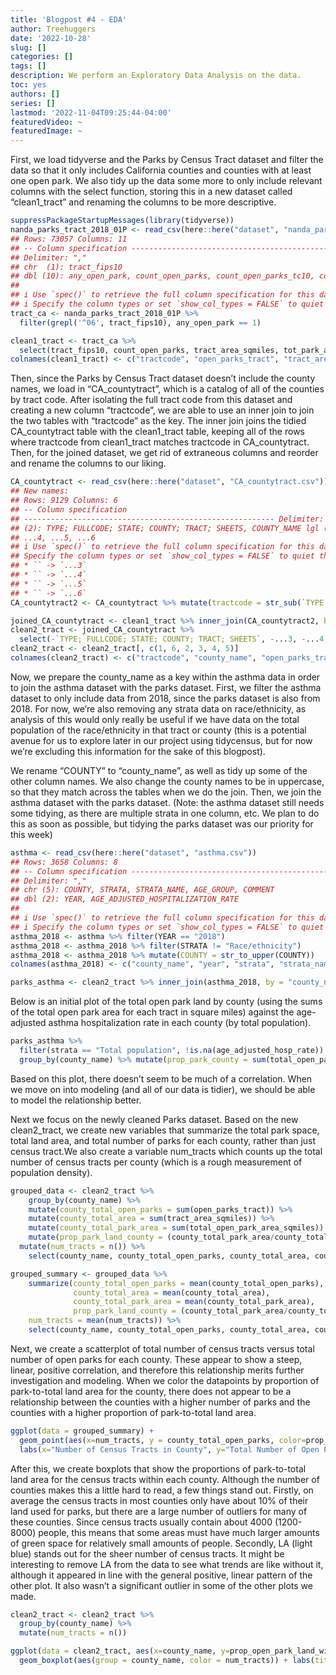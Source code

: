 ```yaml
---
title: 'Blogpost #4 - EDA'
author: Treehuggers
date: '2022-10-28'
slug: []
categories: []
tags: []
description: We perform an Exploratory Data Analysis on the data.
toc: yes
authors: []
series: []
lastmod: '2022-11-04T09:25:44-04:00'
featuredVideo: ~
featuredImage: ~
---
```


First, we load tidyverse and the Parks by Census Tract dataset and filter the data so that it only includes California counties and counties with at least one open park. We also tidy up the data some more to only include relevant columns with the select function, storing this in a new dataset called “clean1_tract” and renaming the columns to be more descriptive.

```r
suppressPackageStartupMessages(library(tidyverse))
nanda_parks_tract_2018_01P <- read_csv(here::here("dataset", "nanda_parks_tract_2018_01P.csv"))
## Rows: 73057 Columns: 11
## -- Column specification --------------------------------------------------------
## Delimiter: ","
## chr  (1): tract_fips10
## dbl (10): any_open_park, count_open_parks, count_open_parks_tc10, count_open...
## 
## i Use `spec()` to retrieve the full column specification for this data.
## i Specify the column types or set `show_col_types = FALSE` to quiet this message.
tract_ca <- nanda_parks_tract_2018_01P %>% 
  filter(grepl('^06', tract_fips10), any_open_park == 1)

clean1_tract <- tract_ca %>% 
  select(tract_fips10, count_open_parks, tract_area_sqmiles, tot_park_area_sqmiles, prop_park_area_tract)
colnames(clean1_tract) <- c("tractcode", "open_parks_tract", "tract_area_sqmiles", "total_open_park_area_sqmiles", "prop_open_park_land_within_tract") 
```
Then, since the Parks by Census Tract dataset doesn’t include the county names, we load in “CA_countytract”, which is a catalog of all of the counties by tract code. After isolating the full tract code from this dataset and creating a new column “tractcode”, we are able to use an inner join to join the two tables with “tractcode” as the key. The inner join joins the tidied CA_countytract table with the clean1_tract table, keeping all of the rows where tractcode from clean1_tract matches tractcode in CA_countytract. Then, for the joined dataset, we get rid of extraneous columns and reorder and rename the columns to our liking.

``` r
CA_countytract <- read_csv(here::here("dataset", "CA_countytract.csv"))
## New names:
## Rows: 9129 Columns: 6
## -- Column specification
## -------------------------------------------------------- Delimiter: "," chr
## (2): TYPE; FULLCODE; STATE; COUNTY; TRACT; SHEETS, COUNTY_NAME lgl (4): ...3,
## ...4, ...5, ...6
## i Use `spec()` to retrieve the full column specification for this data. i
## Specify the column types or set `show_col_types = FALSE` to quiet this message.
## * `` -> `...3`
## * `` -> `...4`
## * `` -> `...5`
## * `` -> `...6`
CA_countytract2 <- CA_countytract %>% mutate(tractcode = str_sub(`TYPE; FULLCODE; STATE; COUNTY; TRACT; SHEETS`, 7, 17))

joined_CA_countytract <- clean1_tract %>% inner_join(CA_countytract2, by = "tractcode")
clean2_tract <- joined_CA_countytract %>% 
  select(-`TYPE; FULLCODE; STATE; COUNTY; TRACT; SHEETS`, -...3, -...4, -...5, -...6)
clean2_tract <- clean2_tract[, c(1, 6, 2, 3, 4, 5)]
colnames(clean2_tract) <- c("tractcode", "county_name", "open_parks_tract", "tract_area_sqmiles", "total_open_park_area_sqmiles", "prop_open_park_land_within_tract")
```

Now, we prepare the county_name as a key within the asthma data in order to join the asthma dataset with the parks dataset. First, we filter the asthma dataset to only include data from 2018, since the parks dataset is also from 2018. For now, we’re also removing any strata data on race/ethnicity, as analysis of this would only really be useful if we have data on the total population of the race/ethnicity in that tract or county (this is a potential avenue for us to explore later in our project using tidycensus, but for now we’re excluding this information for the sake of this blogpost).

We rename “COUNTY” to “county_name”, as well as tidy up some of the other column names. We also change the county names to be in uppercase, so that they match across the tables when we do the join. Then, we join the asthma dataset with the parks dataset. (Note: the asthma dataset still needs some tidying, as there are multiple strata in one column, etc. We plan to do this as soon as possible, but tidying the parks dataset was our priority for this week)

``` r
asthma <- read_csv(here::here("dataset", "asthma.csv"))
## Rows: 3658 Columns: 8
## -- Column specification --------------------------------------------------------
## Delimiter: ","
## chr (5): COUNTY, STRATA, STRATA_NAME, AGE_GROUP, COMMENT
## dbl (2): YEAR, AGE_ADJUSTED_HOSPITALIZATION_RATE
## 
## i Use `spec()` to retrieve the full column specification for this data.
## i Specify the column types or set `show_col_types = FALSE` to quiet this message.
asthma_2018 <- asthma %>% filter(YEAR == "2018")
asthma_2018 <- asthma_2018 %>% filter(STRATA != "Race/ethnicity")
asthma_2018 <- asthma_2018 %>% mutate(COUNTY = str_to_upper(COUNTY))
colnames(asthma_2018) <- c("county_name", "year", "strata", "strata_name", "age_group", "hospitalizations", "age_adjusted_hosp_rate", "comment")

parks_asthma <- clean2_tract %>% inner_join(asthma_2018, by = "county_name")
```

Below is an initial plot of the total open park land by county (using the sums of the total open park area for each tract in square miles) against the age-adjusted asthma hospitalization rate in each county (by total population).

``` r
parks_asthma %>% 
  filter(strata == "Total population", !is.na(age_adjusted_hosp_rate)) %>%
  group_by(county_name) %>% mutate(prop_park_county = sum(total_open_park_area_sqmiles)) %>% ggplot(aes(y = prop_park_county, x = age_adjusted_hosp_rate)) + geom_point() + labs(x = "Age-Adjusted Asthma Hospitalization Rate in County (Total Population)", y = "Total Open Park Land by County (Square Miles)")
```

Based on this plot, there doesn’t seem to be much of a correlation. When we move on into modeling (and all of our data is tidier), we should be able to model the relationship better.


Next we focus on the newly cleaned Parks dataset. Based on the new clean2_tract, we create new variables that summarize the total park space, total land area, and total number of parks for each county, rather than just census tract.We also create a variable num_tracts which counts up the total number of census tracts per county (which is a rough measurement of population density). 

```r

grouped_data <- clean2_tract %>%
    group_by(county_name) %>%
    mutate(county_total_open_parks = sum(open_parks_tract)) %>%
    mutate(county_total_area = sum(tract_area_sqmiles)) %>%
    mutate(county_total_park_area = sum(total_open_park_area_sqmiles)) %>%
    mutate(prop_park_land_county = (county_total_park_area/county_total_area)) %>%
  mutate(num_tracts = n()) %>%
    select(county_name, county_total_open_parks, county_total_area, county_total_park_area, prop_park_land_county, num_tracts)

grouped_summary <- grouped_data %>%
    summarize(county_total_open_parks = mean(county_total_open_parks), 
              county_total_area = mean(county_total_area), 
              county_total_park_area = mean(county_total_park_area), 
              prop_park_land_county = (county_total_park_area/county_total_area), 
    num_tracts = mean(num_tracts)) %>%
    select(county_name, county_total_open_parks, county_total_area, county_total_park_area, prop_park_land_county, num_tracts)
```

Next, we create a scatterplot of total number of census tracts versus total number of open parks for each county. These appear to show a steep, linear, positive correlation, and therefore this relationship merits further investigation and modeling. When we color the datapoints by proportion of park-to-total land area for the county, there does not appear to be a relationship between the counties with a higher number of parks and the counties with a higher proportion of park-to-total land area. 

``` r
ggplot(data = grouped_summary) + 
  geom_point(aes(x=num_tracts, y = county_total_open_parks, color=prop_park_land_county)) +
  labs(x="Number of Census Tracts in County", y="Total Number of Open Parks", title="Total Number of Open Parks vs. Number of Census Tracts in CA Counties")

```

After this, we create boxplots that show the proportions of park-to-total land area for the census tracts within each county. Although the number of counties makes this a little hard to read, a few things stand out. Firstly, on average the census tracts in most counties only have about 10% of their land used for parks, but there are a large number of outliers for many of these counties. Since census tracts usually contain about 4000 (1200-8000) people, this means that some areas must have much larger amounts of green space for relatively small amounts of people. Secondly, LA (light blue) stands out for the sheer number of census tracts. It might be interesting to remove LA from the data to see what trends are like without it, although it appeared in line with the general positive, linear pattern of the other plot. It also wasn’t a significant outlier in some of the other plots we made. 

``` r
clean2_tract <- clean2_tract %>%
  group_by(county_name) %>%
  mutate(num_tracts = n())

ggplot(data = clean2_tract, aes(x=county_name, y=prop_open_park_land_within_tract)) + 
  geom_boxplot(aes(group = county_name, color = num_tracts)) + labs(title = "Proportion of Open Park Land in Census Tracts for Each CA County", x = "County", y = "Proportion of Open Park Land in Census Tracts", color = "Number of Census Tracts in County")

```


